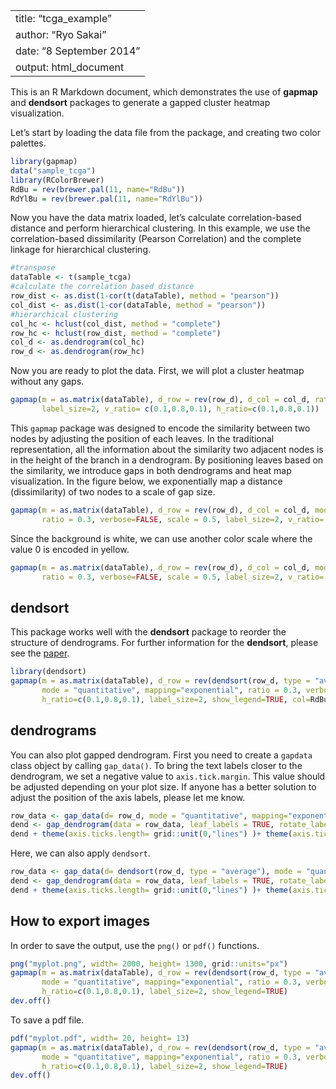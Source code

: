 <!--
%\VignetteEngine{knitr::knitr}
%\VignetteIndexEntry{An example with a TCGA dataset}
-->

---
title: "tcga_example"
author: "Ryo Sakai"
date: "8 September 2014"
output: html_document
---

This is an R Markdown document, which demonstrates the use of **gapmap** and **dendsort** packages to generate a gapped cluster heatmap visualization.


Let's start by loading the data file from the package, and creating two color palettes.
```r
library(gapmap)
data("sample_tcga")
library(RColorBrewer)
RdBu = rev(brewer.pal(11, name="RdBu"))
RdYlBu = rev(brewer.pal(11, name="RdYlBu"))
```

Now you have the data matrix loaded, let's calculate correlation-based distance and perform hierarchical clustering. In this example, we use the correlation-based dissimilarity (Pearson Correlation) and the complete linkage for hierarchical clustering. 
```r
#transpose
dataTable <- t(sample_tcga)
#calculate the correlation based distance
row_dist <- as.dist(1-cor(t(dataTable), method = "pearson"))
col_dist <- as.dist(1-cor(dataTable, method = "pearson"))
#hierarchical clustering
col_hc <- hclust(col_dist, method = "complete")
row_hc <- hclust(row_dist, method = "complete")
col_d <- as.dendrogram(col_hc)
row_d <- as.dendrogram(row_hc)
```


Now you are ready to plot the data. First, we will plot a cluster heatmap without any gaps. 

```r
gapmap(m = as.matrix(dataTable), d_row = rev(row_d), d_col = col_d, ratio = 0, verbose=FALSE, col=RdBu,
       label_size=2, v_ratio= c(0.1,0.8,0.1), h_ratio=c(0.1,0.8,0.1))
```

This `gapmap` package was designed to encode the similarity between two nodes by adjusting the position of each leaves. In the traditional representation, all the information about the similarity two adjacent nodes is in the height of the branch in a dendrogram. By positioning leaves based on the similarity, we introduce gaps in both dendrograms and heat map visualization. In the figure below, we exponentially map a distance (dissimilarity) of two nodes to a scale of gap size.  

```r
gapmap(m = as.matrix(dataTable), d_row = rev(row_d), d_col = col_d, mode = "quantitative", mapping="exponential", col=RdBu,
       ratio = 0.3, verbose=FALSE, scale = 0.5, label_size=2, v_ratio= c(0.1,0.8,0.1), h_ratio=c(0.1,0.8,0.1))
```

Since the background is white, we can use another color scale where the value 0 is encoded in yellow. 
```r
gapmap(m = as.matrix(dataTable), d_row = rev(row_d), d_col = col_d, mode = "quantitative", mapping="exponential", col=RdYlBu,
       ratio = 0.3, verbose=FALSE, scale = 0.5, label_size=2, v_ratio= c(0.1,0.8,0.1), h_ratio=c(0.1,0.8,0.1))
```

## dendsort ##
This package works well with the **dendsort** package to reorder the structure of dendrograms. For further information for the **dendsort**, please see the [paper](http://f1000research.com/articles/3-177/v1).

```r
library(dendsort)
gapmap(m = as.matrix(dataTable), d_row = rev(dendsort(row_d, type = "average")), d_col = dendsort(col_d, type = "average"),  
       mode = "quantitative", mapping="exponential", ratio = 0.3, verbose=FALSE, scale = 0.5, v_ratio= c(0.1,0.8,0.1), 
       h_ratio=c(0.1,0.8,0.1), label_size=2, show_legend=TRUE, col=RdBu)
```

## dendrograms ##
You can also plot gapped dendrogram. First you need to create a `gapdata` class object by calling `gap_data()`.  To bring the text labels closer to the dendrogram, we set a negative value to `axis.tick.margin`. This value should be adjusted depending on your plot size. If anyone has a better solution to adjust the position of the axis labels, please let me know.  
```r
row_data <- gap_data(d= row_d, mode = "quantitative", mapping="exponential", ratio=0.3, scale= 0.5)
dend <- gap_dendrogram(data = row_data, leaf_labels = TRUE, rotate_label = TRUE)
dend + theme(axis.ticks.length= grid::unit(0,"lines") )+ theme(axis.ticks.margin = grid::unit(-0.8, "lines"))
```

Here, we can also apply `dendsort`.
```r
row_data <- gap_data(d= dendsort(row_d, type = "average"), mode = "quantitative", mapping="exponential", ratio=0.3, scale= 0.5)
dend <- gap_dendrogram(data = row_data, leaf_labels = TRUE, rotate_label = TRUE)
dend + theme(axis.ticks.length= grid::unit(0,"lines") )+ theme(axis.ticks.margin = grid::unit(-0.8, "lines"))
```



## How to export images ##
In order to save the output, use the `png()` or `pdf()` functions.
```r
png("myplot.png", width= 2000, height= 1300, grid::units="px")
gapmap(m = as.matrix(dataTable), d_row = rev(dendsort(row_d, type = "average")), d_col = dendsort(col_d, type = "average"),  
       mode = "quantitative", mapping="exponential", ratio = 0.3, verbose=FALSE, scale = 0.5, v_ratio= c(0.1,0.8,0.1), 
       h_ratio=c(0.1,0.8,0.1), label_size=2, show_legend=TRUE)
dev.off()
```

To save a pdf file.
```r
pdf("myplot.pdf", width= 20, height= 13)
gapmap(m = as.matrix(dataTable), d_row = rev(dendsort(row_d, type = "average")), d_col = dendsort(col_d, type = "average"),  
       mode = "quantitative", mapping="exponential", ratio = 0.3, verbose=FALSE, scale = 0.5, v_ratio= c(0.1,0.8,0.1), 
       h_ratio=c(0.1,0.8,0.1), label_size=2, show_legend=TRUE)
dev.off()
```


